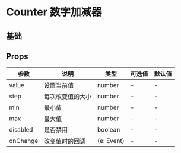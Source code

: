 # Counter 数字加减器

## 基础


<DemoBase />

## Props

| 参数     | 说明             | 类型       | 可选值 | 默认值 |
| -------- | ---------------- | ---------- | ------ | ------ |
| value    | 设置当前值       | number     | -      | -      |
| step     | 每次改变值的大小 | number     | -      | -      |
| min      | 最小值           | number     | -      | -      |
| max      | 最大值           | number     | -      | -      |
| disabled | 是否禁用         | boolean    | -      | -      |
| onChange | 改变值时的回调   | (e: Event) | -      | -      |
